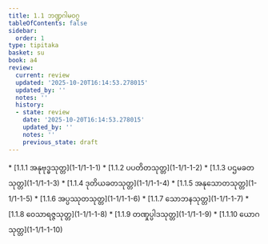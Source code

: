 ```yaml
---
title: 1.1 ဘဏ္ဍဂါမဝဂ္ဂ
tableOfContents: false
sidebar:
  order: 1
type: tipitaka
basket: su
book: a4
review:
  current: review
  updated: '2025-10-20T16:14:53.278015'
  updated_by: ''
  notes: ''
  history:
  - state: review
    date: '2025-10-20T16:14:53.278015'
    updated_by: ''
    notes: ''
    previous_state: draft
---
```



<DynamicBreadcrumb />


<ReviewStatus review={frontmatter.review} showDetails={true} />

<HypothesisAnnotation frontmatter={frontmatter} />



<TableOfContents book="a4" section="1.1">
* [1.1.1 အနုဗုဒ္ဓသုတ္တ](1-1/1-1-1)
* [1.1.2 ပပတိတသုတ္တ](1-1/1-1-2)
* [1.1.3 ပဌမခတသုတ္တ](1-1/1-1-3)
* [1.1.4 ဒုတိယခတသုတ္တ](1-1/1-1-4)
* [1.1.5 အနုသောတသုတ္တ](1-1/1-1-5)
* [1.1.6 အပ္ပဿုတသုတ္တ](1-1/1-1-6)
* [1.1.7 သောဘနသုတ္တ](1-1/1-1-7)
* [1.1.8 ဝေသာရဇ္ဇသုတ္တ](1-1/1-1-8)
* [1.1.9 တဏှုပ္ပါဒသုတ္တ](1-1/1-1-9)
* [1.1.10 ယောဂသုတ္တ](1-1/1-1-10)
</TableOfContents>